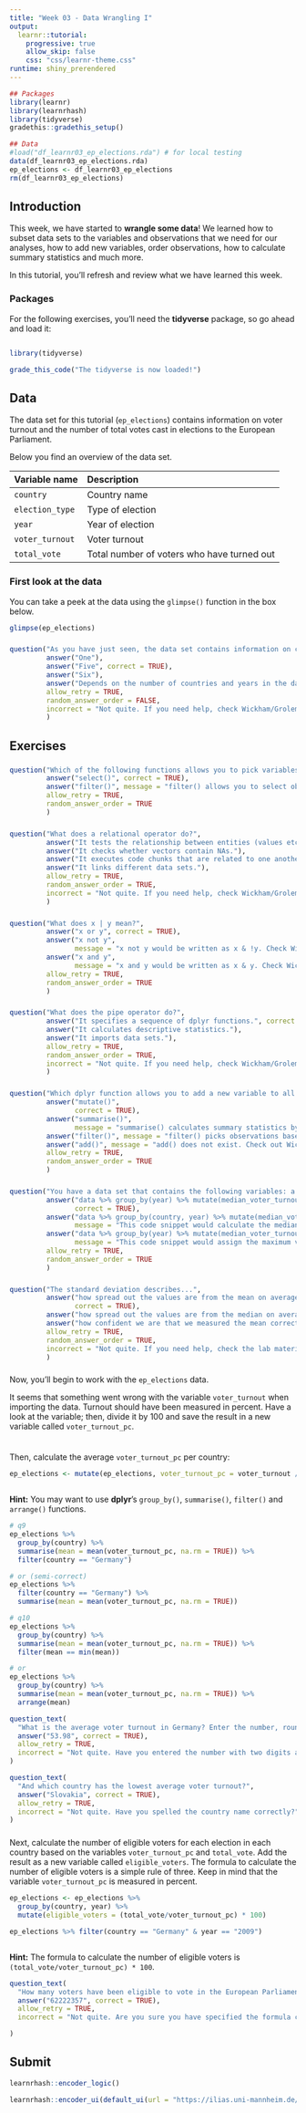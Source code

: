 ```yaml
---
title: "Week 03 - Data Wrangling I"
output: 
  learnr::tutorial:
    progressive: true
    allow_skip: false
    css: "css/learnr-theme.css"
runtime: shiny_prerendered
---
```


```r
## Packages
library(learnr)
library(learnrhash)
library(tidyverse)
gradethis::gradethis_setup()

## Data
#load("df_learnr03_ep_elections.rda") # for local testing
data(df_learnr03_ep_elections.rda)
ep_elections <- df_learnr03_ep_elections
rm(df_learnr03_ep_elections)
```

## Introduction

This week, we have started to **wrangle some data**! We learned how to subset data sets to the variables and observations that we need for our analyses, how to add new variables, order observations, how to calculate summary statistics and much more.

In this tutorial, you'll refresh and review what we have learned this week.

### Packages

For the following exercises, you'll need the **tidyverse** package, so go ahead and load it:

```r

```

```r
library(tidyverse)
```

```r
grade_this_code("The tidyverse is now loaded!")
```

## Data

The data set for this tutorial (`ep_elections`) contains information on voter turnout and the number of total votes cast in elections to the European Parliament.

Below you find an overview of the data set.

| Variable name |  Description
|:--------------|:-------------
| `country` | Country name
| `election_type` | Type of election
| `year` | Year of election
| `voter_turnout` | Voter turnout
| `total_vote` | Total number of voters who have turned out

### First look at the data

You can take a peek at the data using the `glimpse()` function in the box below.

```r
glimpse(ep_elections)
```

###

```r
question("As you have just seen, the data set contains information on countries, election type, years, voter turnout and the total number of votes. How many columns does this data set have?",
         answer("One"),
         answer("Five", correct = TRUE),
         answer("Six"),
         answer("Depends on the number of countries and years in the data set"),
         allow_retry = TRUE,
         random_answer_order = FALSE,
         incorrect = "Not quite. If you need help, check Wickham/Grolemund (2017) Chapter 3."
         )
```


## Exercises

###

```r
question("Which of the following functions allows you to pick variables based on their name?",
         answer("select()", correct = TRUE),
         answer("filter()", message = "filter() allows you to select observations, not variables. Check Wickham/Grolemund (2017) Chapter 5 or the lecture and lab materials for more information and examples."),
         allow_retry = TRUE,
         random_answer_order = TRUE
         )
```

###

```r
question("What does a relational operator do?",
         answer("It tests the relationship between entities (values etc.).", correct = TRUE),
         answer("It checks whether vectors contain NAs."),
         answer("It executes code chunks that are related to one another."),
         answer("It links different data sets."),
         allow_retry = TRUE,
         random_answer_order = TRUE,
         incorrect = "Not quite. If you need help, check Wickham/Grolemund (2017) Chapter 5 or the lecture material."
         )
```

###

```r
question("What does x | y mean?",
         answer("x or y", correct = TRUE),
         answer("x not y", 
                message = "x not y would be written as x & !y. Check Wickham/Grolemund (2017) Chapter 5 or the lecture material for more information."),
         answer("x and y", 
                message = "x and y would be written as x & y. Check Wickham/Grolemund (2017) Chapter 5 or the lecture material for more information."),
         allow_retry = TRUE,
         random_answer_order = TRUE
         )
```

###

```r
question("What does the pipe operator do?",
         answer("It specifies a sequence of dplyr functions.", correct = TRUE),
         answer("It calculates descriptive statistics."),
         answer("It imports data sets."),
         allow_retry = TRUE,
         random_answer_order = TRUE,
         incorrect = "Not quite. If you need help, check Wickham/Grolemund (2017) Chapter 18 or the lecture material."
         )
```

###

```r
question("Which dplyr function allows you to add a new variable to all observations in your data set?",
         answer("mutate()", 
                correct = TRUE),
         answer("summarise()", 
                message = "summarise() calculates summary statistics by aggregating your data set. The resulting variable is therefore not added to all observations. Check out Wickham/Grolemund (2017) Chapter 5 or the lecture and lab materials for more information and examples."),
         answer("filter()", message = "filter() picks observations based on their value(s). Check out Wickham/Grolemund (2017) Chapter 5 or the lecture and lab materials for more information and examples."),
         answer("add()", message = "add() does not exist. Check out Wickham/Grolemund (2017) Chapter 5 or the lecture and lab materials for more information and examples of the existing dplyr functions."),
         allow_retry = TRUE,
         random_answer_order = TRUE
         )
```

###

```r
question("You have a data set that contains the following variables: a country ID variable, a year variable and a voter turnout variable. You would like to add a variable on the median value of voter turnout per year. What do you do?",
         answer("data %>% group_by(year) %>% mutate(median_voter_turnout = median(voter_turnout))", 
                correct = TRUE),
         answer("data %>% group_by(country, year) %>% mutate(median_voter_turnout = median(voter_turnout))", 
                message = "This code snippet would calculate the median voter turnout by country and year, we want the value to be calculated by year across all countries, however."),
         answer("data %>% group_by(year) %>% mutate(median_voter_turnout = max(voter_turnout))", 
                message = "This code snippet would assign the maximum value of voter turnout for each year to the new variable instead of the median voter turnout."),
         allow_retry = TRUE,
         random_answer_order = TRUE
         )
```

###

```r
question("The standard deviation describes...",
         answer("how spread out the values are from the mean on average.",
                correct = TRUE),
         answer("how spread out the values are from the median on average."),
         answer("how confident we are that we measured the mean correctly."),
         allow_retry = TRUE,
         random_answer_order = TRUE,
         incorrect = "Not quite. If you need help, check the lab material or Imai (2017) Chapter 2.6."
         )
```

###

Now, you'll begin to work with the `ep_elections` data.

It seems that something went wrong with the variable `voter_turnout` when importing the data. Turnout should have been measured in percent. Have a look at the variable; then, divide it by 100 and save the result in a new variable called `voter_turnout_pc`. 

```r

```

###

Then, calculate the average `voter_turnout_pc` per country:

```r
ep_elections <- mutate(ep_elections, voter_turnout_pc = voter_turnout / 100)
```

```r

```

<div id="exercise2-hint">
**Hint:** You may want to use **dplyr**'s `group_by()`, `summarise()`, `filter()` and `arrange()` functions.
</div>

```r
# q9
ep_elections %>%
  group_by(country) %>%
  summarise(mean = mean(voter_turnout_pc, na.rm = TRUE)) %>%
  filter(country == "Germany")

# or (semi-correct)
ep_elections %>%
  filter(country == "Germany") %>%
  summarise(mean = mean(voter_turnout_pc, na.rm = TRUE))

# q10
ep_elections %>%
  group_by(country) %>%
  summarise(mean = mean(voter_turnout_pc, na.rm = TRUE)) %>%
  filter(mean == min(mean))

# or
ep_elections %>%
  group_by(country) %>%
  summarise(mean = mean(voter_turnout_pc, na.rm = TRUE)) %>%
  arrange(mean)
```

```r
question_text(
  "What is the average voter turnout in Germany? Enter the number, rounded to two digits after the decimal.",
  answer("53.98", correct = TRUE),
  allow_retry = TRUE,
  incorrect = "Not quite. Have you entered the number with two digits after the decimal?"
)
```

```r
question_text(
  "And which country has the lowest average voter turnout?",
  answer("Slovakia", correct = TRUE),
  allow_retry = TRUE,
  incorrect = "Not quite. Have you spelled the country name correctly?"
)
```

###

Next, calculate the number of eligible voters for each election in each country based on the variables `voter_turnout_pc` and `total_vote`. Add the result as a new variable called `eligible_voters`. The formula to calculate the number of eligible voters is a simple rule of three. Keep in mind that the variable `voter_turnout_pc` is measured in percent. 

```r
ep_elections <- ep_elections %>%
  group_by(country, year) %>%
  mutate(eligible_voters = (total_vote/voter_turnout_pc) * 100) 

ep_elections %>% filter(country == "Germany" & year == "2009")
```

```r

```

<div id="exercise3-hint">
**Hint:** The formula to calculate the number of eligible voters is `(total_vote/voter_turnout_pc) * 100`.
</div>

```r
question_text(
  "How many voters have been eligible to vote in the European Parliament elections in Germany in 2009? Enter the number without separators (such as . or ,) and round to the next lowest integer.",
  answer("62222357", correct = TRUE),
  allow_retry = TRUE,
  incorrect = "Not quite. Are you sure you have specified the formula correctly?"

)

```

## Submit

```r
learnrhash::encoder_logic()
```

```r
learnrhash::encoder_ui(default_ui(url = "https://ilias.uni-mannheim.de/goto.php?target=svy_1115479&client_id=ILIAS"))
```
